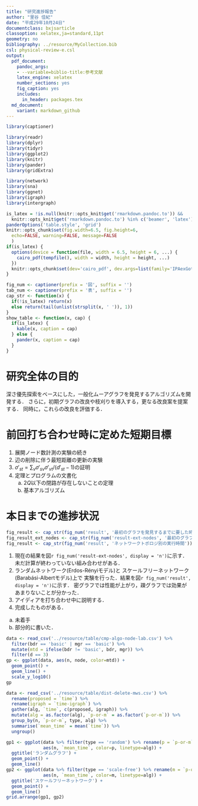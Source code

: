 ```yaml
---
title: "研究進捗報告"
author: "里谷 佳紀"
date: "平成29年10月24日"
documentclass: bxjsarticle
classoption: xelatex,ja=standard,11pt
geometry: no
bibliography: ../resource/MyCollection.bib
csl: physical-review-e.csl
output:
  pdf_document:
    pandoc_args:
    - --variable=biblio-title:参考文献
    latex_engine: xelatex
    number_sections: yes
    fig_caption: yes
    includes:
      in_header: packages.tex
  md_document:
    variant: markdown_github
---
```


```r
library(captioner)

library(readr)
library(dplyr)
library(tidyr)
library(ggplot2)
library(knitr)
library(pander)
library(gridExtra)

library(network)
library(sna)
library(ggnet)
library(igraph)
library(intergraph)

is_latex = !is.null(knitr::opts_knit$get('rmarkdown.pandoc.to')) &&
  knitr::opts_knit$get('rmarkdown.pandoc.to') %in% c('beamer', 'latex')
panderOptions('table.style', 'grid')
knitr::opts_chunk$set(fig.width=6.5, fig.height=6,
  echo=FALSE, warning=FALSE, message=FALSE
  )
if(is_latex) {
  options(device = function(file, width = 6.5, height = 6, ...) {
    cairo_pdf(tempfile(), width = width, height = height, ...)
  })
  knitr::opts_chunk$set(dev='cairo_pdf', dev.args=list(family='IPAexGothic'))
}

fig_num <- captioner(prefix = '図', suffix = '')
tab_num <- captioner(prefix = '表', suffix = '')
cap_str <- function(x) {
  if(!is_latex) return(x)
  else return(tail(unlist(strsplit(x, ' ')), 1))
}
show_table <- function(x, cap) {
  if(is_latex) {
    kable(x, caption = cap)
  } else {
    pander(x, caption = cap)
  }
}
```

# 研究全体の目的
深さ優先探索をベースにした，一般化ムーアグラフを発見するアルゴリズムを開発する．
さらに，初期グラフの改良や枝刈りを導入する，更なる改良案を提案する．
同時に，これらの改良を評価する．

# 前回打ち合わせ時に定めた短期目標
1. 展開ノード数計測の実験の続き
2. 辺の削除に伴う最短距離の更新の実験
3. $\sigma'_{st}=\sum_v\sigma'_{sv}\sigma'_{vt}/(d'_{st}-1)$の証明
4. 定理とプログラムの文書化
    a. $2Q$以下の閉路が存在しないことの定理
    b. 基本アルゴリズム

# 本日までの進捗状況
```r
fig_result <- cap_str(fig_num('result', '最初のグラフを発見するまでに要した時間とノード数'))
fig_result_ext_nodes <- cap_str(fig_num('result-ext-nodes', '最初のグラフを出力するまでに要した展開ノード数'))
fig_result <- cap_str(fig_num('result', 'ネットワークトポロジ別の実行時間'))
```
1. 現在の結果を図`r fig_num('result-ext-nodes', display = 'n')`に示す．
  未だ計算が終わっていない組み合わせがある．
2. ランダムネットワーク(Erdos-Rényiモデル)と
  スケールフリーネットワーク(Barabási-Albertモデル)上で
  実験を行った．結果を図`r fig_num('result', display = 'n')`に示す．
  密グラフでは性能が上がり，疎グラフでは効果があまりないことが分かった．
3. アイディアを打ち合わせ中に説明する．
4. 完成したものがある．
  a. 未着手
  b. 部分的に書いた．

```r
data <- read_csv('../resource/table/cmp-algo-node-lab.csv') %>%
  filter(bdr == 'basic' | mgr == 'basic') %>%
  mutate(mtd = ifelse(bdr != 'basic', bdr, mgr)) %>%
  filter(d == 3)
gp <- ggplot(data, aes(n, node, color=mtd)) +
  geom_point() +
  geom_line() +
  scale_y_log10()
gp
```

```r
data <- read_csv('../resource/table/dist-delete-mws.csv') %>%
  rename(proposed = `time`) %>%
  rename(igraph = `time-igraph`) %>%
  gather(alg, `time`, c(proposed, igraph)) %>%
  mutate(alg = as.factor(alg), `p-or-m` = as.factor(`p-or-m`)) %>%
  group_by(n, `p-or-m`, type, alg) %>%
  summarise(`mean_time` = mean(`time`)) %>%
  ungroup()

gp1 <- ggplot(data %>% filter(type == 'random') %>% rename(p = `p-or-m`),
              aes(n, `mean_time`, color=p, linetype=alg)) +
  ggtitle('ランダムグラフ') +
  geom_point() +
  geom_line()
gp2 <- ggplot(data %>% filter(type == 'scale-free') %>% rename(m = `p-or-m`),
              aes(n, `mean_time`, color=m, linetype=alg)) +
  ggtitle('スケールフリーネットワーク') +
  geom_point() +
  geom_line()
grid.arrange(gp1, gp2)
```
